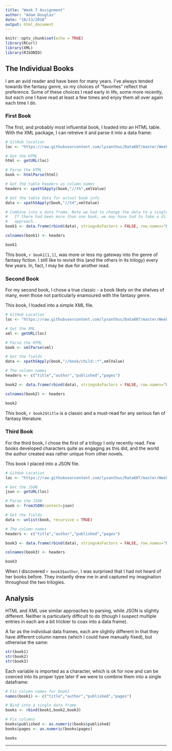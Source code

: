 ```yaml
---
title: "Week 7 Assignment"
author: "Adam Douglas"
date: "10/13/2018"
output: html_document
---
```


```r
knitr::opts_chunk$set(echo = TRUE)
library(RCurl)
library(XML)
library(RJSONIO)
```

## The Individual Books

I am an avid reader and have been for many years. I've always tended towards the fantasy genre, so my choices of "favorites" reflect that preference. Some of these choices I read early in life, some more recently, but each one I have read at least a few times and enjoy them all over again each time I do.

### First Book

The first, and probably most influential book, I loaded into an HTML table. With the XML package, I can retreive it and parse it into a data frame:

```r
# GitHub location
loc <- "https://raw.githubusercontent.com/lysanthus/Data607/master/Week7/book1.html"

# Get the HTML
html <- getURL(loc)

# Parse the HTML
book <- htmlParse(html)

# Get the table headers as column names
headers <- xpathSApply(book,"//th",xmlValue)

# Get the table data for actual book info
data <- xpathSApply(book,"//td",xmlValue)

# Combine into a data frame. Note we had to change the data to a single row.
#   If there had been more than one book, we may have had to take a different
#   approach.
book1 <- data.frame(rbind(data), stringsAsFactors = FALSE, row.names="Book1")

colnames(book1) <- headers

book1
```

This book, `r book1[1,1]`, was more or less my gateway into the genre of fantasy fiction. I still like to revisit this (and the others in its trilogy) every few years. In, fact, I may be due for another read.

### Second Book

For my second book, I chose a true classic - a book likely on the shelves of many, even those not particularly enamoured with the fantasy genre.

This book, I loaded into a simple XML file.

```r
# GitHub Location
loc <- "https://raw.githubusercontent.com/lysanthus/Data607/master/Week7/book2.xml"

# Get the XML
xml <- getURL(loc)

# Parse the HTML
book <- xmlParse(xml)

# Get the fields
data <- xpathSApply(book,"//book/child::*",xmlValue)

# The column names
headers <- c("title","author","published","pages")

book2 <- data.frame(rbind(data), stringsAsFactors = FALSE, row.names="Book2")

colnames(book2) <- headers

book2

```

This book, `r book2$title` is a classic and a must-read for any serious fan of fantasy literature.

### Third Book

For the third book, I chose the first of a trilogy I only recently read. Few books developed characters quite as engaging as this did, and the world the author created was rather unique from other novels.

This book I placed into a JSON file.

```r
# GitHub Location
loc <- "https://raw.githubusercontent.com/lysanthus/Data607/master/Week7/book3.json"

# Get the JSON
json <- getURL(loc)

# Parse the JSON
book <- fromJSON(content=json)

# Get the fields
data <- unlist(book, recursive = TRUE)

# The column names
headers <- c("title","author","published","pages")

book3 <- data.frame(rbind(data), stringsAsFactors = FALSE, row.names="Book3")

colnames(book3) <- headers

book3
```

When I discovered `r book3$author`, I was surprised that I had not heard of her books before. They instantly drew me in and captured my imagination throughout the two trilogies.

## Analysis

HTML and XML use similar approaches to parsing, while JSON is slightly different. Neither is particularly difficult to do (though I suspect multiple entries in each are a bit trickier to coax into a data frame).

A far as the individual data frames, each are slightly different in that they have different column names (which I could have manually fixed), but otherwise the same:

```r
str(book1)
str(book2)
str(book3)
```

Each variable is imported as a character, which is ok for now and can be coerced into its proper type later if we were to combine them into a single dataframe:

```r
# Fix column names for book1
names(book1) <- c("title","author","published","pages")

# Bind into a single data frame
books <- rbind(book1,book2,book3)

# Fix columns
books$published <- as.numeric(books$published)
books$pages <- as.numeric(books$pages)

books
```

***
